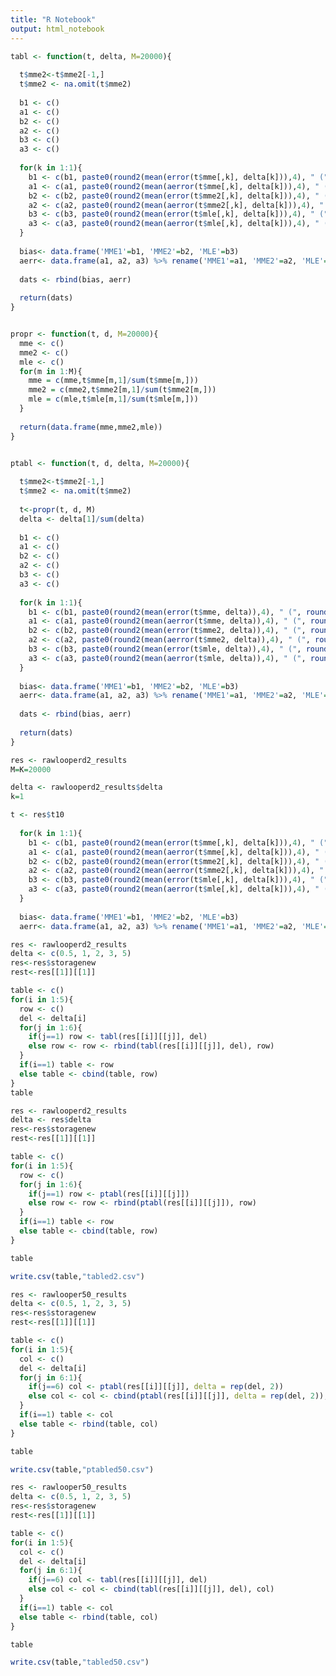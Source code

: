 ---
title: "R Notebook"
output: html_notebook
---

```{r}
tabl <- function(t, delta, M=20000){
  
  t$mme2<-t$mme2[-1,]
  t$mme2 <- na.omit(t$mme2)
  
  b1 <- c()
  a1 <- c()
  b2 <- c()
  a2 <- c()
  b3 <- c()
  a3 <- c()
  
  for(k in 1:1){
    b1 <- c(b1, paste0(round2(mean(error(t$mme[,k], delta[k])),4), " (", round2(sd(error(t$mme[,k], delta[k]))/sqrt(M),4),")"))
    a1 <- c(a1, paste0(round2(mean(aerror(t$mme[,k], delta[k])),4), " (", round2(sd(aerror(t$mme[,k], delta[k]))/sqrt(M),4),")"))
    b2 <- c(b2, paste0(round2(mean(error(t$mme2[,k], delta[k])),4), " (", round2(sd(error(t$mme2[,k], delta[k]))/sqrt(M),4),")"))
    a2 <- c(a2, paste0(round2(mean(aerror(t$mme2[,k], delta[k])),4), " (", round2(sd(aerror(t$mme2[,k], delta[k]))/sqrt(M),4),")"))
    b3 <- c(b3, paste0(round2(mean(error(t$mle[,k], delta[k])),4), " (", round2(sd(error(t$mle[,k], delta[k]))/sqrt(M),4),")"))
    a3 <- c(a3, paste0(round2(mean(aerror(t$mle[,k], delta[k])),4), " (", round2(sd(aerror(t$mle[,k], delta[k]))/sqrt(M),4),")"))
  }
  
  bias<- data.frame('MME1'=b1, 'MME2'=b2, 'MLE'=b3)
  aerr<- data.frame(a1, a2, a3) %>% rename('MME1'=a1, 'MME2'=a2, 'MLE'=a3)
  
  dats <- rbind(bias, aerr)
  
  return(dats)
}


propr <- function(t, d, M=20000){
  mme <- c()
  mme2 <- c()
  mle <- c()
  for(m in 1:M){
    mme = c(mme,t$mme[m,1]/sum(t$mme[m,]))
    mme2 = c(mme2,t$mme2[m,1]/sum(t$mme2[m,]))
    mle = c(mle,t$mle[m,1]/sum(t$mle[m,]))
  }
  
  return(data.frame(mme,mme2,mle))
}


ptabl <- function(t, d, delta, M=20000){
  
  t$mme2<-t$mme2[-1,]
  t$mme2 <- na.omit(t$mme2)
  
  t<-propr(t, d, M)
  delta <- delta[1]/sum(delta)
  
  b1 <- c()
  a1 <- c()
  b2 <- c()
  a2 <- c()
  b3 <- c()
  a3 <- c()
  
  for(k in 1:1){
    b1 <- c(b1, paste0(round2(mean(error(t$mme, delta)),4), " (", round2(sd(error(t$mme, delta))/sqrt(M),4),")"))
    a1 <- c(a1, paste0(round2(mean(aerror(t$mme, delta)),4), " (", round2(sd(aerror(t$mme, delta))/sqrt(M),4),")"))
    b2 <- c(b2, paste0(round2(mean(error(t$mme2, delta)),4), " (", round2(sd(error(t$mme2, delta))/sqrt(M),4),")"))
    a2 <- c(a2, paste0(round2(mean(aerror(t$mme2, delta)),4), " (", round2(sd(aerror(t$mme2, delta))/sqrt(M),4),")"))
    b3 <- c(b3, paste0(round2(mean(error(t$mle, delta)),4), " (", round2(sd(error(t$mle, delta))/sqrt(M),4),")"))
    a3 <- c(a3, paste0(round2(mean(aerror(t$mle, delta)),4), " (", round2(sd(aerror(t$mle, delta))/sqrt(M),4),")"))
  }
  
  bias<- data.frame('MME1'=b1, 'MME2'=b2, 'MLE'=b3)
  aerr<- data.frame(a1, a2, a3) %>% rename('MME1'=a1, 'MME2'=a2, 'MLE'=a3)
  
  dats <- rbind(bias, aerr)
  
  return(dats)
}

```
  


```{r}
res <- rawlooperd2_results
M=K=20000

delta <- rawlooperd2_results$delta
k=1

t <- res$t10
    
  for(k in 1:1){
    b1 <- c(b1, paste0(round2(mean(error(t$mme[,k], delta[k])),4), " (", round2(sd(error(t$mme[,k], delta[k]))/sqrt(M),4),")"))
    a1 <- c(a1, paste0(round2(mean(aerror(t$mme[,k], delta[k])),4), " (", round2(sd(aerror(t$mme[,k], delta[k]))/sqrt(M),4),")"))
    b2 <- c(b2, paste0(round2(mean(error(t$mme2[,k], delta[k])),4), " (", round2(sd(error(t$mme2[,k], delta[k]))/sqrt(M),4),")"))
    a2 <- c(a2, paste0(round2(mean(aerror(t$mme2[,k], delta[k])),4), " (", round2(sd(aerror(t$mme2[,k], delta[k]))/sqrt(M),4),")"))
    b3 <- c(b3, paste0(round2(mean(error(t$mle[,k], delta[k])),4), " (", round2(sd(error(t$mle[,k], delta[k]))/sqrt(M),4),")"))
    a3 <- c(a3, paste0(round2(mean(aerror(t$mle[,k], delta[k])),4), " (", round2(sd(aerror(t$mle[,k], delta[k]))/sqrt(M),4),")"))
  }
  
  bias<- data.frame('MME1'=b1, 'MME2'=b2, 'MLE'=b3)
  aerr<- data.frame(a1, a2, a3) %>% rename('MME1'=a1, 'MME2'=a2, 'MLE'=a3)
```

```{r}
res <- rawlooperd2_results
delta <- c(0.5, 1, 2, 3, 5)
res<-res$storagenew
rest<-res[[1]][[1]]

table <- c()
for(i in 1:5){
  row <- c()
  del <- delta[i]
  for(j in 1:6){
    if(j==1) row <- tabl(res[[i]][[j]], del)
    else row <- row <- rbind(tabl(res[[i]][[j]], del), row)
  }
  if(i==1) table <- row
  else table <- cbind(table, row)
}
table
```

```{r}

res <- rawlooperd2_results
delta <- res$delta
res<-res$storagenew
rest<-res[[1]][[1]]

table <- c()
for(i in 1:5){
  row <- c()
  for(j in 1:6){
    if(j==1) row <- ptabl(res[[i]][[j]])
    else row <- row <- rbind(ptabl(res[[i]][[j]]), row)
  }
  if(i==1) table <- row
  else table <- cbind(table, row)
}
```

```{r}
table

write.csv(table,"tabled2.csv")
```




```{r}

res <- rawlooper50_results
delta <- c(0.5, 1, 2, 3, 5)
res<-res$storagenew
rest<-res[[1]][[1]]

table <- c()
for(i in 1:5){
  col <- c()
  del <- delta[i]
  for(j in 6:1){
    if(j==6) col <- ptabl(res[[i]][[j]], delta = rep(del, 2))
    else col <- col <- cbind(ptabl(res[[i]][[j]], delta = rep(del, 2)), col)
  }
  if(i==1) table <- col
  else table <- rbind(table, col)
}

table

write.csv(table,"ptabled50.csv")
```

```{r}

res <- rawlooper50_results
delta <- c(0.5, 1, 2, 3, 5)
res<-res$storagenew
rest<-res[[1]][[1]]

table <- c()
for(i in 1:5){
  col <- c()
  del <- delta[i]
  for(j in 6:1){
    if(j==6) col <- tabl(res[[i]][[j]], del)
    else col <- col <- cbind(tabl(res[[i]][[j]], del), col)
  }
  if(i==1) table <- col
  else table <- rbind(table, col)
}

table

write.csv(table,"tabled50.csv")

```
